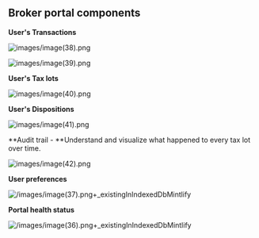 ## Broker portal components

**User's Transactions**

![images/image(38).png](/images/image\(38\).png)

![images/image(39).png](/images/image\(39\).png)

**User's Tax lots**

![images/image(40).png](/images/image\(40\).png)

**User's Dispositions**

![images/image(41).png](/images/image\(41\).png)

**Audit trail - **Understand and visualize what happened to every tax lot over time.

![images/image(42).png](/images/image\(42\).png)

**User preferences**

![/images/image(37).png+\_existingInIndexedDbMintlify](/images/image\(37\).png)

**Portal health status**

![/images/image(36).png+\_existingInIndexedDbMintlify](/images/image\(36\).png)